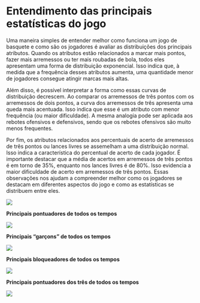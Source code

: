 # Entendimento das principais estatísticas do jogo

Uma maneira simples de entender melhor como funciona um jogo de basquete e como são os jogadores é avaliar as distribuições dos principais atributos. Quando os atributos estão relacionados a marcar mais pontos, fazer mais arremessos ou ter mais roubadas de bola, todos eles apresentam uma forma de distribuição exponencial. Isso indica que, à medida que a frequência desses atributos aumenta, uma quantidade menor de jogadores consegue atingir marcas mais altas.

Além disso, é possível interpretar a forma como essas curvas de distribuição decrescem. Ao comparar os arremessos de três pontos com os arremessos de dois pontos, a curva dos arremessos de três apresenta uma queda mais acentuada. Isso indica que esse é um atributo com menor frequência (ou maior dificuldade). A mesma analogia pode ser aplicada aos rebotes ofensivos e defensivos, sendo que os rebotes ofensivos são muito menos frequentes.

Por fim, os atributos relacionados aos percentuais de acerto de arremessos de três pontos ou lances livres se assemelham a uma distribuição normal. Isso indica a característica do percentual de acerto de cada jogador. É importante destacar que a média de acertos em arremessos de três pontos é em torno de 35%, enquanto nos lances livres é de 80%. Isso evidencia a maior dificuldade de acerto em arremessos de três pontos.
Essas observações nos ajudam a compreender melhor como os jogadores se destacam em diferentes aspectos do jogo e como as estatísticas se distribuem entre eles.

![](imagens/15.png)

**Principais pontuadores de todos os tempos**

![](imagens/16.png)

**Principais "garçons" de todos os tempos**

![](imagens/17.png)

**Principais bloqueadores de todos os tempos**

![](imagens/18.png)

**Principais pontuadores dos três de todos os tempos**

![](imagens/19.png)
